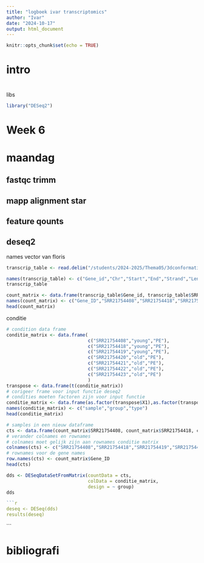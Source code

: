 ---
title: "logboek ivar transcriptomics"
author: "Ivar"
date: "2024-10-17"
output: html_document
---

```{r setup, include=FALSE}
knitr::opts_chunk$set(echo = TRUE)
```

# intro

#
libs
```{r}
library("DESeq2")
```
# Week 6 
# maandag

## fastqc trimm

## mapp alignment star

## feature qounts 

## deseq2

names vector van floris
```{r}
transcrip_table <- read.delim("/students/2024-2025/Thema05/3dconformatieChromatine/transcriptomics/featurecounts_output/count.out",header = FALSE,skip = 2)

names(transcrip_table) <- c("Gene_id","Chr","Start","End","Strand","Length","SRR21754408","SRR21754418","SRR21754419","SRR21754420","SRR21754421","SRR21754422","SRR21754423")
transcrip_table
```

```{r}
count_matrix <- data.frame(transcrip_table$Gene_id, transcrip_table$SRR21754408,transcrip_table$SRR21754418,transcrip_table$SRR21754419,transcrip_table$SRR21754420,transcrip_table$SRR21754421,transcrip_table$SRR21754422,transcrip_table$SRR21754423)
names(count_matrix) <- c("Gene_ID","SRR21754408","SRR21754418","SRR21754419","SRR21754420","SRR21754421","SRR21754422","SRR21754423")
head(count_matrix)
```

conditie
```{r}
# condition data frame
conditie_matrix <- data.frame(
                              c("SRR21754408","young","PE"),
                              c("SRR21754418","young","PE"),
                              c("SRR21754419","young","PE"),
                              c("SRR21754420","old","PE"),
                              c("SRR21754421","old","PE"),
                              c("SRR21754422","old","PE"),
                              c("SRR21754423","old","PE")
                              )
transpose <- data.frame(t(conditie_matrix))
# corigeer frame voor input functie deseq2
# condities moeten factoren zijn voor input functie
conditie_matrix <- data.frame(as.factor(transpose$X1),as.factor(transpose$X2),as.factor(transpose$X3)
names(conditie_matrix) <- c("sample","group","type")
head(conditie_matrix)
```

```{r}
# samples in een nieuw dataframe 
cts <- data.frame(count_matrix$SRR21754408, count_matrix$SRR21754418, count_matrix$SRR21754419, count_matrix$SRR21754420, count_matrix$SRR21754421, count_matrix$SRR21754422, count_matrix$SRR21754423)
# verander colnames en rownames
# colnames moet gelijk zijn aan rownames conditie matrix
colnames(cts) <- c("SRR21754408","SRR21754418","SRR21754419","SRR21754420","SRR21754421","SRR21754422","SRR21754423")
# rownames voor de gene names
row.names(cts) <- count_matrix$Gene_ID
head(cts)
```


```{r}
dds <- DESeqDataSetFromMatrix(countData = cts,
                              colData = conditie_matrix,
                              design = ~ group)
dds
```
```{r}

```{r}
deseq <- DESeq(dds)
results(deseq)
```
```


# bibliografi





